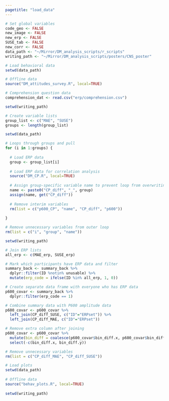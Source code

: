 ```yaml
---
pagetitle: "load_data"
---
```


```r
# Set global variables
code_geo <- FALSE
new_image <- FALSE
new_erp <- FALSE
SUSE_tab <- FALSE
new_corr <- FALSE
data_path <- "~/Mirror/DM_analysis_scripts/r_scripts"
writing_path <- "~/Mirror/DM_analysis_scripts/posters/CNS_poster"

# Load behavioral data
setwd(data_path)

# Offline data
source("DM_attitudes_survey.R", local=TRUE)

# Comprehension question data
comprehension_dat <- read.csv("erp/comprehension.csv")

setwd(writing_path)
```

```r
# Create variable lists
group_list <- c("MAE", "SUSE")
groups <- length(group_list)

setwd(data_path)

# Loops through groups and pull 
for (i in 1:groups) {
  
  # Load ERP data
  group <- group_list[i]
  
  # Load ERP data for correlation analysis
  source("DM_CP.R", local=TRUE)
  
  # Assign group-specific variable name to prevent loop from overwriting data
  name <- paste0("CP_diff", "_", group)
  assign(name, get("CP_diff"))
  
  # Remove interim variables
  rm(list = c("p600_CP", "name", "CP_diff", "p600"))
  
}

# Remove unnecessary variables from outer loop
rm(list = c("i", "group", "name"))

setwd(writing_path)
```

```r
# Join ERP lists
all_erp <- c(MAE_erp, SUSE_erp)

# Mark which participants have ERP data and filter
summary_back <- summary_back %>%
  dplyr::filter(ID %notin% unusable) %>%
  mutate(erp_code = ifelse(ID %in% all_erp, 1, 0))

# Create separate data frame with everyone who has ERP data
p600_covar <- summary_back %>%
  dplyr::filter(erp_code == 1)

# Combine summary data with P600 amplitude data
p600_covar <- p600_covar %>% 
  left_join(CP_diff_SUSE, c("ID"="ERPset")) %>%
  left_join(CP_diff_MAE, c("ID"="ERPset"))

# Remove extra column after joining
p600_covar <- p600_covar %>% 
  mutate(bin_diff = coalesce(p600_covar$bin_diff.x, p600_covar$bin_diff.y)) %>%
  select(-c(bin_diff.x, bin_diff.y))

# Remove unnecessary variables
rm(list = c("CP_diff_MAE", "CP_diff_SUSE"))
```

```r
# Load plots
setwd(data_path)
  
# Offline data
source("behav_plots.R", local=TRUE)
  
setwd(writing_path)
```
